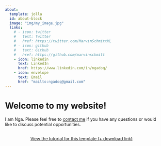 ```yaml
---
about:
  template: jolla
  id: about-block
  image: "img/my_image.jpg"
  links:
    # - icon: twitter
    #   text: Twitter
    #   href: https://twitter.com/MarvinSchmittML
    # - icon: github
    #   text: Github
    #   href: https://github.com/marvinschmitt
    - icon: linkedin
      text: LinkedIn
      href: https://www.linkedin.com/in/ngadoq/
    - icon: envelope
      text: Email
      href: "mailto:ngadoq@gmail.com"  
---
```


::: {#about-block}
:::

# Welcome to my website!

I am Nga.
Please feel free to [contact me](mailto:ngadoq@gmail.com) if you have any questions or would like to discuss potential opportunities.

```{=html}
<div  style="margin: 30px; text-align: center;">
<a class="btn btn-primary" href="https://www.marvinschmitt.com/blog/website-tutorial-quarto/" role="button" target="_blank" style="padding: 15px 30px;">View the tutorial for this template (+ download link)</a>
</div>
```

